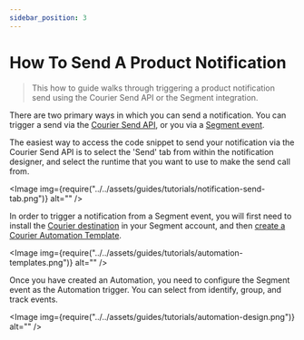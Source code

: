 ```yaml
---
sidebar_position: 3
---
```



# How To Send A Product Notification

> This how to guide walks through triggering a product notification send using the Courier Send API or the Segment integration.

There are two primary ways in which you can send a notification. You can trigger a send via the [Courier Send API](../../reference/send/message.mdx), or you via a [Segment event](https://segment.com/docs/connections/destinations/catalog/courier/).

The easiest way to access the code snippet to send your notification via the Courier Send API is to select the 'Send' tab from within the notification designer, and select the runtime that you want to use to make the send call from.

<Image img={require("../../assets/guides/tutorials/notification-send-tab.png")} alt="" />

In order to trigger a notification from a Segment event, you will first need to install the [Courier destination](https://segment.com/docs/connections/destinations/catalog/courier/) in your Segment account, and then [create a Courier Automation Template](https://app.courier.com/designer/automations).

<Image img={require("../../assets/guides/tutorials/automation-templates.png")} alt="" />

Once you have created an Automation, you need to configure the Segment event as the Automation trigger. You can select from identify, group, and track events.

<Image img={require("../../assets/guides/tutorials/automation-design.png")} alt="" />
